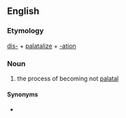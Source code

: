 ==English==

===Etymology===
[[dis-]] + [[palatalize]] + [[-ation]]

===Noun===
{{en-noun|-}}

# {{lb|en|phonology}} the process of becoming not [[palatal]]

====Synonyms====
* {{l|en|depalatalization}}